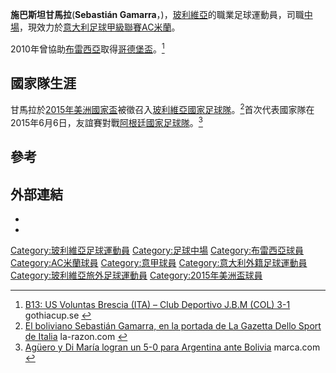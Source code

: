{{Expand|time=2016-01-03T05:32:52+00:00}}

{{Infobox football biography
| name                 = 施巴斯坦甘馬拉
| image                = Bolivia squad 2015 (2).jpg
| fullname             = Sebastián Gamarra Ruiz
| height               = {{height|m=1.78}}
| birth_date           = {{birth date and age|1997|1|15|df=y}}
| birth_place          = [[玻利維亞|玻利維亞]][[塔里哈|塔里哈]]
| currentclub          = [[AC米蘭|AC米蘭]]
| clubnumber           = 38
| position             = [[中場|中場]]
| youthyears1          = 2009–2014
| youthclubs1          = [[布雷西亞足球俱樂部|布雷西亞]]
| youthyears2          = 2014–
| youthclubs2          = [[AC米蘭|AC米蘭]]
| years1               = 2015–
| clubs1               = [[AC米蘭|AC米蘭]]
| caps1                = 0
| goals1               = 0
| nationalyears1       = 2015–
| nationalteam1        = [[玻利維亞國家足球隊|玻利維亞國家足球隊]]
| nationalcaps1        = 1
| nationalgoals1       = 0
| pcupdate             =
| ntupdate             =
}}
'''施巴斯坦甘馬拉'''('''Sebastián Gamarra'''，{{bd|1997年|1月15日||}})，[[玻利維亞|玻利維亞]]的職業足球運動員，司職[[中場|中場]]，現效力於[[意大利足球甲級聯賽|意大利足球甲級聯賽]][[AC米蘭|AC米蘭]]。

2010年曾協助[[布雷西亞足球俱樂部|布雷西亞]]取得[[哥德堡盃|哥德堡盃]]。<ref>[http://www.gothiacup.se/spa/2010/07/b13-us-voluntas-brescia-ita-%e2%80%93-club-deportivo-j-b-m-col-3-1/ B13: US Voluntas Brescia (ITA) – Club Deportivo J.B.M (COL) 3-1] {{Wayback|url=http://www.gothiacup.se/spa/2010/07/b13-us-voluntas-brescia-ita-%e2%80%93-club-deportivo-j-b-m-col-3-1/ |date=20160304054427 }} gothiacup.se {{es icon}}</ref>

==國家隊生涯==
甘馬拉於[[2015年美洲國家盃|2015年美洲國家盃]]被徵召入[[玻利維亞國家足球隊|玻利維亞國家足球隊]]。<ref>[http://www.la-razon.com/marcas/internacional/Sebastian-Gamarra-Gazetta-Dello-Italia_0_2286971382.html El boliviano Sebastián Gamarra, en la portada de La Gazetta Dello Sport de Italia] {{Wayback|url=http://www.la-razon.com/marcas/internacional/Sebastian-Gamarra-Gazetta-Dello-Italia_0_2286971382.html |date=20160305031405 }} la-razon.com {{es icon}}</ref>首次代表國家隊在2015年6月6日，友誼賽對戰[[阿根廷國家足球隊|阿根廷國家足球隊]]。<ref>[http://www.marca.com/2015/06/07/futbol/futbol_internacional/argentina/1433665995.html Agüero y Di María logran un 5-0 para Argentina ante Bolivia] {{Wayback|url=http://www.marca.com/2015/06/07/futbol/futbol_internacional/argentina/1433665995.html |date=20191202025411 }} marca.com {{es icon}}</ref>

==參考==
{{reflist}}

==外部連結==
* {{soccerway|sebastian-gamarra/314582/}}
* {{NFT player|pid=59347}}

{{DEFAULTSORT:Gamarra, Sebastian}}
[[Category:玻利維亞足球運動員|Category:玻利維亞足球運動員]]
[[Category:足球中場|Category:足球中場]]
[[Category:布雷西亞球員|Category:布雷西亞球員]]
[[Category:AC米蘭球員|Category:AC米蘭球員]]
[[Category:意甲球員|Category:意甲球員]]
[[Category:意大利外籍足球運動員|Category:意大利外籍足球運動員]]
[[Category:玻利維亞旅外足球運動員|Category:玻利維亞旅外足球運動員]]
[[Category:2015年美洲盃球員|Category:2015年美洲盃球員]]
